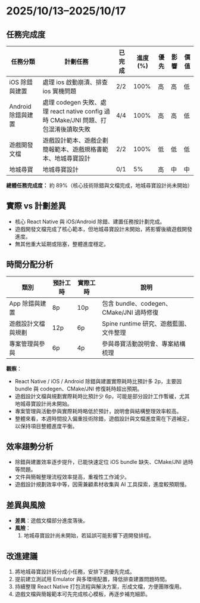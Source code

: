 
# 2025/10/13–2025/10/17

<TaskBarChart data={task} />

## 任務完成度

| 任務分類           | 計劃任務                                                                            | 已完成 | 進度 (%) | 優先 | 影響 | 價值 |
| ------------------ | ----------------------------------------------------------------------------------- | ------ | -------- | ---- | ---- | ---- |
| iOS 除錯與建置     | 處理 ios 啟動崩潰、排查 ios 實機問題                                                | 2/2    | 100%     | 高   | 高   | 低   |
| Android 除錯與建置 | 處理 codegen 失敗、處理 react native config 過時 CMake/JNI 問題、打包混淆後讀取失敗 | 4/4    | 100%     | 高   | 高   | 低   |
| 遊戲開發文檔       | 遊戲設計範本、遊戲企劃簡報範本、遊戲規格書範本、地城尋寶設計                        | 2/2    | 100%     | 低   | 低   | 低   |
| 地城尋寶           | 地城尋寶設計                                                                        | 0/1    | 5%       | 高   | 中   | 中   |

<TaskPieChart data={task} />

**總體任務完成度：** 約 89%（核心技術除錯與文檔完成，地城尋寶設計尚未開始）

## 實際 vs 計劃差異

- 核心 React Native 與 iOS/Android 除錯、建置任務按計劃完成。
- 遊戲開發文檔完成了核心範本，但地城尋寶設計未開始，將影響後續遊戲開發進度。
- 無其他重大延期或阻塞，整體進度穩定。

## 時間分配分析

<TimeTreemapChart data={time} />

| 類別               | 預計工時 | 實際工時 | 說明                                     |
| ------------------ | -------- | -------- | ---------------------------------------- |
| App 除錯與建置     | 8p       | 10p      | 包含 bundle、codegen、CMake/JNI 過時修復 |
| 遊戲設計文檔與規劃 | 12p      | 6p       | Spine runtime 研究、遊戲藍圖、文件整理   |
| 專案管理與參與     | 6p       | 4p       | 參與尋寶活動說明會、專案結構梳理         |

<TimeThresholdChart data={time} />

**觀察**：

- React Native / iOS / Android 除錯與建置實際耗時比預計多 2p，主要因 bundle 與 codegen、CMake/JNI 修復耗時超出預期。
- 遊戲設計文檔與規劃實際耗時比預計少 6p，可能是部分設計工作暫緩，尤其地城尋寶設計尚未開始。
- 專案管理與活動參與實際耗時略低於預計，說明會與結構整理效率較高。
- 整體來看，本週時間投入偏重技術除錯，遊戲設計與文檔進度需在下週補足，以保持項目整體進度平衡。

## 效率趨勢分析

- 除錯與建置效率逐步提升，已能快速定位 iOS bundle 缺失、CMake/JNI 過時等問題。
- 文件與簡報整理流程效率提高，重複性工作減少。
- 遊戲設計規劃效率中等，因需兼顧素材收集與 AI 工具探索，進度較預期慢。

## 差異與風險

- **差異**：遊戲文檔部分進度落後。
- **風險**：
  1. 地城尋寶設計尚未開始，若延誤可能影響下週開發排程。

## 改進建議

1. 將地城尋寶設計拆分成小任務，安排下週優先完成。
2. 提前建立測試用 Emulator 與多環境配置，降低排查建置問題時間。
3. 持續整理 React Native 打包流程與解決方案，形成文檔，方便團隊復用。
4. 遊戲文檔與簡報範本可先完成核心模板，再逐步補充細節。
